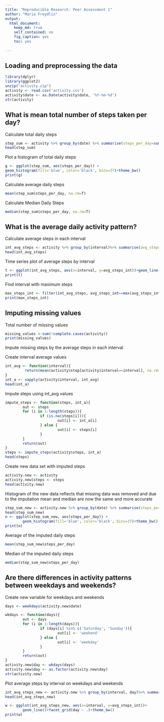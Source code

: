 ```yaml
---
title: "Reproducible Research: Peer Assessment 1"
author: "Maria Freydlin"
output: 
  html_document:
    keep_md: true
    self_contained: no
    fig_caption: yes
    toc: yes
  
---
```



## Loading and preprocessing the data
```r
library(dplyr)
library(ggplot2)
unzip("activity.zip")
activity <- read.csv('activity.csv')
activity$date <- as.Date(activity$date, '%Y-%m-%d')
str(activity)
```

## What is mean total number of steps taken per day?

Calculate total daily steps
```r
step_sum <- activity %>% group_by(date) %>% summarise(steps_per_day=sum(steps, na.rm=T))
head(step_sum)
```
Plot a histogram of total daily steps
```r
g <- ggplot(step_sum, aes(steps_per_day)) +
geom_histogram(fill='blue', color='black', bins=37)+theme_bw()
print(g)
```

Calculate average daily steps

```r
mean(step_sum$steps_per_day, na.rm=T)
```

Calculate Median Daily Steps

```r
median(step_sum$steps_per_day, na.rm=T)
```


## What is the average daily activity pattern?

Calculate average steps in each interval
```r
int_avg_steps <- activity %>% group_by(interval)%>% summarise(avg_steps_int=mean(steps, na.rm=T))
head(int_avg_steps)
```

Time series plot of average steps by interval

```r
t <- ggplot(int_avg_steps, aes(x=interval, y=avg_steps_int))+geom_line()+theme_bw()
print(t)
```

Find interval with maximum steps

```r
max_steps_int <- filter(int_avg_steps, avg_steps_int==max(avg_steps_int))
print(max_steps_int)
```


## Imputing missing values

Total number of missing values

```r
missing_values <-sum(!complete.cases(activity))
print(missing_values)
```

Impute missing steps by the average steps in each interval

Create interval average values

```r
int_avg <- function(interval){
         return(mean(activity$step[activity$interval==interval], na.rm=T))
}
int_a <- sapply(activity$interval, int_avg)
head(int_a)
```

Impute steps using int_avg values

```r
impute_steps <- function(steps, int_a){
        out <- steps
        for (i in 1:length(steps)){
                if (is.na(steps[i])){
                        out[i] <- int_a[i]
                } else {
                        out[i] <- steps[i]
                }
        }
        return(out)
}
steps <- impute_steps(activity$steps, int_a)
head(steps)
```

Create new data set with imputed steps

```r
activity.new <- activity
activity.new$steps <- steps
head(activity.new)
```

Histogram of the new data reflects that missing data was removed and due to the imputation mean and median are now the same and more accurate

```r
step_sum_new <- activity.new %>% group_by(date) %>% summarise(steps_per_day=sum(steps))
head(step_sum_new)
n <- ggplot(step_sum_new, aes(steps_per_day)) +
        geom_histogram(fill='blue', color='black', bins=37)+theme_bw()
print(n)
```

Average of the imputed daily steps 

```r
mean(step_sum_new$steps_per_day)
```

Median of the imputed daily steps

```r
median(step_sum_new$steps_per_day)
```


## Are there differences in activity patterns between weekdays and weekends?

Create new variable for weekdays and weekends

```r
days <- weekdays(activity.new$date)

wkdays <- function(days){
        out <- days
        for (i in 1:length(days)){
                if (days[i] %in% c('Saturday', 'Sunday')){
                        out[i] <- 'weekend'
                } else {
                        out[i] <- 'weekday'
                }
        }
        return(out)
}
activity.new$day <- wkdays(days)
activity.new$day <- as.factor(activity.new$day)
str(activity.new)
```

Plot average steps by interval on weekdays and weekends

```r
int_avg_steps_new <- activity.new %>% group_by(interval, day)%>% summarise(avg_steps_int=mean(steps, na.rm=T))
head(int_avg_steps_new)

w <- ggplot(int_avg_steps_new, aes(x=interval, y=avg_steps_int))+
        geom_line()+facet_grid(day ~ .)+theme_bw()
print(w)
```

